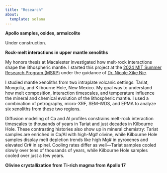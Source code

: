 ```yaml
---
title: "Research"
about: 
  template: solana
---
```


**Apollo samples, oxides, armalcolite**

Under construction.

**Rock-melt interactions in upper mantle xenoliths**

My honors thesis at Macalester investigated how melt-rock interactions shape the lithospheric mantle. I started this project at the [2024 MIT Summer Research Program (MSRP)](https://oge.mit.edu/msrp/) under the guidance of [Dr. Nicole Xike Nie](https://eaps.mit.edu/people/faculty/nicole-xike-nie/).

I studied mantle xenoliths from two intraplate volcanic settings: Tariat, Mongolia, and Kilbourne Hole, New Mexico. My goal was to understand how melt composition, interaction timescales, and temperature influence the mineral and chemical evolution of the lithospheric mantle. I used a combination of petrography, micro-XRF, SEM-WDS, and EPMA to analyze six xenoliths from these two regions.

Diffusion modeling of Ca and Al profiles constrains melt-rock interaction timescales to thousands of years in Tariat and just decades in Kilbourne Hole. These contrasting histories also show up in mineral chemistry: Tariat samples are enriched in Ca/Al with high-Mg# olivine, while Kilbourne Hole samples display melt depletion trends like high Mg# in pyroxenes and elevated Cr# in spinel. Cooling rates differ as well—Tariat samples cooled slowly over tens of thousands of years, while Kilbourne Hole samples cooled over just a few years.

**Olivine crystallization from Ti-rich magma from Apollo 17**
